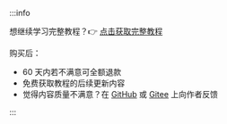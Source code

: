 :::info

想继续学习完整教程？👉 [点击获取完整教程](https://leanpub.com/c/lcui-image-viewer)

购买后：

- 60 天内若不满意可全额退款
- 免费获取教程的后续更新内容
- 觉得内容质量不满意？在 [GitHub](http://github.com/lcui-dev/kantu/issues/new) 或 [Gitee](http://gitee.com/lcui-dev/kantu/issues/new) 上向作者反馈

:::
